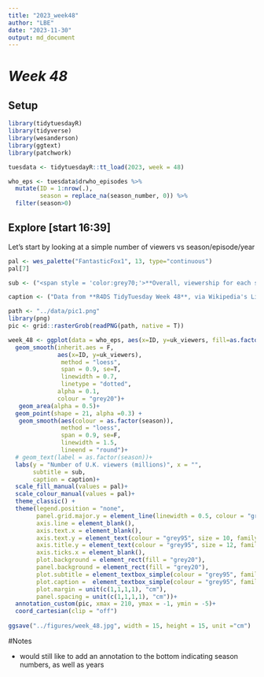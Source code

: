 ```yaml
---
title: "2023_week48"
author: "LBE"
date: "2023-11-30"
output: md_document
---
```


# *Week 48*

## **Setup**

```r
library(tidytuesdayR)
library(tidyverse)
library(wesanderson)
library(ggtext)
library(patchwork)

tuesdata <- tidytuesdayR::tt_load(2023, week = 48)

who_eps <- tuesdata$drwho_episodes %>% 
  mutate(ID = 1:nrow(.),
         season = replace_na(season_number, 0)) %>% 
  filter(season>0)


```

## Explore [start 16:39]

Let's start by looking at a simple number of viewers vs season/episode/year

```r
pal <- wes_palette("FantasticFox1", 13, type="continuous")
pal[7]

sub <- ("<span style = 'color:grey70;'>**Overall, viewership for each season of Doctor Who is declining**. <br><br> <span style = 'color:#46ACC8;'>  However, **11 out of 13 seasons** show a peculiar u-shaped relationship across each season indicating that there are weirdos out there that will view the season finale without having viewed the entire preceding season. ***AKA psychopaths.*** <br>")

caption <- ("Data from **R4DS TidyTuesday Week 48**, via Wikipedia's List of Doctor Who episodes and the **Datardis** package by Jonathan Kitt.")

path <- "../data/pic1.png"
library(png)
pic <- grid::rasterGrob(readPNG(path, native = T))

week_48 <- ggplot(data = who_eps, aes(x=ID, y=uk_viewers, fill=as.factor(season)))+
  geom_smooth(inherit.aes = F,
              aes(x=ID, y=uk_viewers),
               method = "loess", 
               span = 0.9, se=T,  
               linewidth = 0.7,
               linetype = "dotted",
              alpha = 0.1,
              colour = "grey20")+
   geom_area(alpha = 0.5)+
  geom_point(shape = 21, alpha =0.3) +
   geom_smooth(aes(colour = as.factor(season)),
               method = "loess", 
               span = 0.9, se=F,  
               linewidth = 1.5,
               lineend = "round")+
  # geom_text(label = as.factor(season))+
  labs(y = "Number of U.K. viewers (millions)", x = "",
       subtitle = sub,
       caption = caption)+
  scale_fill_manual(values = pal)+
  scale_colour_manual(values = pal)+
  theme_classic() +
  theme(legend.position = "none",
        panel.grid.major.y = element_line(linewidth = 0.5, colour = "gray30"),
        axis.line = element_blank(),
        axis.text.x = element_blank(),
        axis.text.y = element_text(colour = "grey95", size = 10, family = "arial"),
        axis.title.y = element_text(colour = "grey95", size = 12, family = "arial"),
        axis.ticks.x = element_blank(),
        plot.background = element_rect(fill = "grey20"),
        panel.background = element_rect(fill = "grey20"),
        plot.subtitle = element_textbox_simple(colour = "grey95", family = "Courier"), #enables text wrapping and Markdown (::ggtext),
        plot.caption =  element_textbox_simple(colour = "grey95", family = "Courier", width = 0.33, hjust = 1, valign = 0.3, size =7),
        plot.margin = unit(c(1,1,1,1), "cm"),
        panel.spacing = unit(c(1,1,1,1), "cm"))+
  annotation_custom(pic, xmax = 210, ymax = -1, ymin = -5)+
  coord_cartesian(clip = "off")
   
ggsave("../figures/week_48.jpg", width = 15, height = 15, unit ="cm")

```

#Notes

- would still like to add an annotation to the bottom indicating season numbers, as well as years